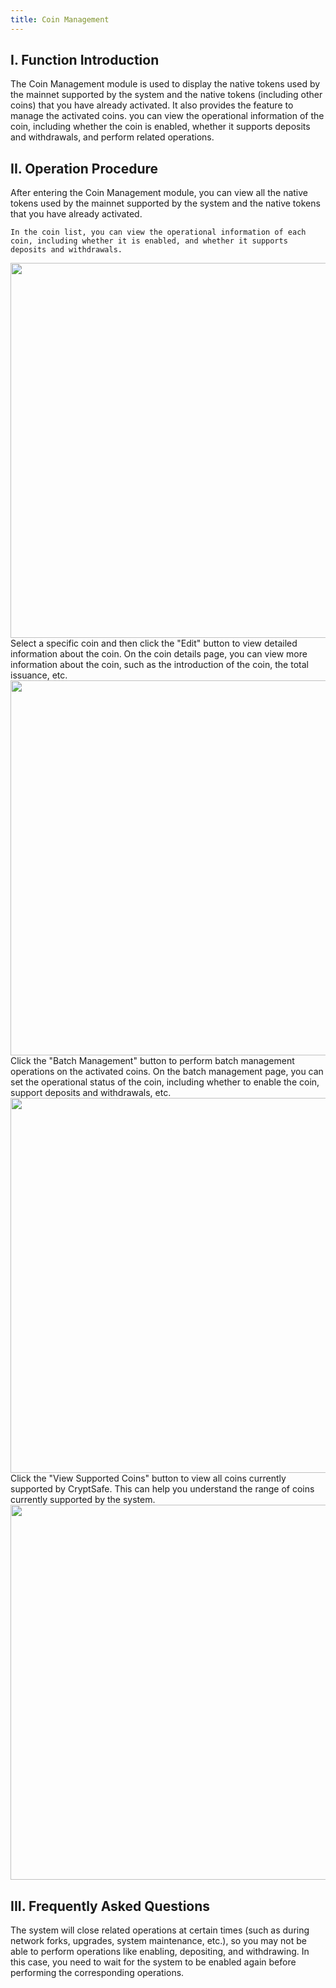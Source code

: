 ```yaml
---
title: Coin Management
---
```


## I. Function Introduction

The Coin Management module is used to display the native tokens used by the mainnet supported by the system and the native tokens (including other coins) that you have already activated. It also provides the feature to manage the activated coins. you can view the operational information of the coin, including whether the coin is enabled, whether it supports deposits and withdrawals, and perform related operations.

## II. Operation Procedure

<Steps>

<Step title="View Coin Operation Information">
    After entering the Coin Management module, you can view all the native tokens used by the mainnet supported by the system and the native tokens that you have already activated. 
    
    In the coin list, you can view the operational information of each coin, including whether it is enabled, and whether it supports deposits and withdrawals.
<div className="w-full flex items-center justify-center"> 
<img src="/images/custody-guide/coin1en.png" width="600"/>
</div>
</Step>

<Step title="Edit Coin Details">
 Select a specific coin and then click the "Edit" button to view detailed information about the coin. On the coin details page, you can view more information about the coin, such as the introduction of the coin, the total issuance, etc.
<div className="w-full flex items-center justify-center"> 
<img src="/images/custody-guide/coin2en.png" width="600"/>
</div>
</Step>

<Step title="Batch Management of Coins">
Click the "Batch Management" button to perform batch management operations on the activated coins. On the batch management page, you can set the operational status of the coin, including whether to enable the coin, support deposits and withdrawals, etc.
<div className="w-full flex items-center justify-center"> 
<img src="/images/custody-guide/coin3en.png" width="600"/>
</div>
</Step>

<Step title="View Supported Coins">
Click the "View Supported Coins" button to view all coins currently supported by CryptSafe. This can help you understand the range of coins currently supported by the system.
<div className="w-full flex items-center justify-center"> 
<img src="/images/custody-guide/coin4en.png" width="600"/>
</div>
</Step>

</Steps>

## III. Frequently Asked Questions

<Accordion title="Why can't I enable, deposit, or withdraw operations in coin operational information?">
The system will close related operations at certain times (such as during network forks, upgrades, system maintenance, etc.), so you may not be able to perform operations like enabling, depositing, and withdrawing. In this case, you need to wait for the system to be enabled again before performing the corresponding operations.
</Accordion>